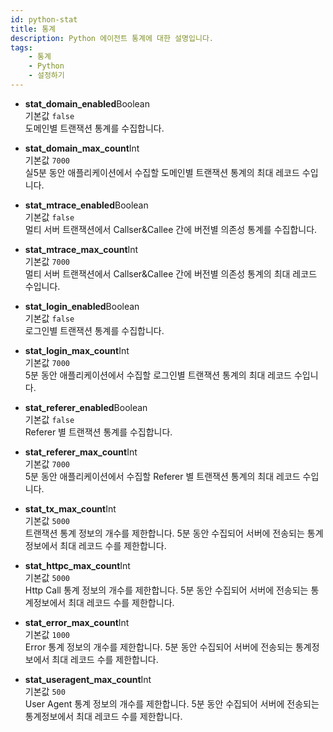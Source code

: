```yaml
---
id: python-stat
title: 통계
description: Python 에이전트 통계에 대한 설명입니다.
tags:
    - 통계
    - Python
    - 설정하기
---
```


* **stat_domain_enabled**<span class='type'>Boolean</span><br/>
    기본값 `false`<br/>
    도메인별 트랜잭션 통계를 수집합니다.

* **stat_domain_max_count**<span class='type'>Int</span><br/>
    기본값 `7000`<br/>
    실5분 동안 애플리케이션에서 수집할 도메인별 트랜잭션 통계의 최대 레코드 수입니다.

* **stat_mtrace_enabled**<span class='type'>Boolean</span><br/>
    기본값 `false`<br/>
    멀티 서버 트랜잭션에서 Callser&Callee 간에 버전별 의존성 통계를 수집합니다.

* **stat_mtrace_max_count**<span class='type'>Int</span><br/>
    기본값 `7000`<br/>
    멀티 서버 트랜잭션에서 Callser&Callee 간에 버전별 의존성 통계의 최대 레코드 수입니다.
    
* **stat_login_enabled**<span class='type'>Boolean</span><br/>
    기본값 `false`<br/>
    로그인별 트랜잭션 통계를 수집합니다.

* **stat_login_max_count**<span class='type'>Int</span><br/>
    기본값 `7000`<br/>
    5분 동안 애플리케이션에서 수집할 로그인별 트랜잭션 통계의 최대 레코드 수입니다.

* **stat_referer_enabled**<span class='type'>Boolean</span><br/>
    기본값 `false`<br/>
    Referer 별 트랜잭션 통계를 수집합니다.

* **stat_referer_max_count**<span class='type'>Int</span><br/>
    기본값 `7000`<br/>
    5분 동안 애플리케이션에서 수집할 Referer 별 트랜잭션 통계의 최대 레코드 수입니다.

* **stat_tx_max_count**<span class='type'>Int</span><br/>
    기본값 `5000`<br/>
    트랜잭션 통계 정보의 개수를 제한합니다. 5분 동안 수집되어 서버에 전송되는 통계정보에서 최대 레코드 수를 제한합니다.

* **stat_httpc_max_count**<span class='type'>Int</span><br/>
    기본값 `5000`<br/>
    Http Call 통계 정보의 개수를 제한합니다. 5분 동안 수집되어 서버에 전송되는 통계정보에서 최대 레코드 수를 제한합니다.

* **stat_error_max_count**<span class='type'>Int</span><br/>
    기본값 `1000`<br/>
    Error 통계 정보의 개수를 제한합니다. 5분 동안 수집되어 서버에 전송되는 통계정보에서 최대 레코드 수를 제한합니다.

* **stat_useragent_max_count**<span class='type'>Int</span><br/>
    기본값 `500`<br/>
    User Agent 통계 정보의 개수를 제한합니다. 5분 동안 수집되어 서버에 전송되는 통계정보에서 최대 레코드 수를 제한합니다.          